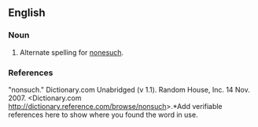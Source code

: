 ==English==

===Noun===
{{en-noun|es}}

# Alternate spelling for [[nonesuch]].

===References===
"nonsuch." Dictionary.com Unabridged (v 1.1). Random House, Inc. 14 Nov. 2007. <Dictionary.com http://dictionary.reference.com/browse/nonsuch>.*Add verifiable references here to show where you found the word in use.